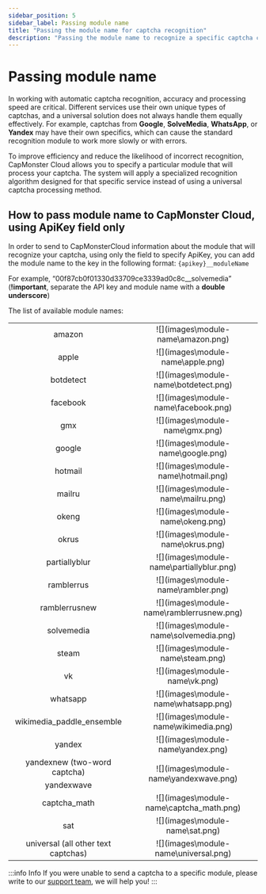 ```yaml
---
sidebar_position: 5
sidebar_label: Passing module name
title: "Passing the module name for captcha recognition"
description: "Passing the module name to recognize a specific captcha can be useful in cases of working with a specific service (e.g. Google, SolveMedia, Whatsapp, etc.).  This will increase the speed and quality of recognition and reduce the probability of errors." 
---
```



<ArticleHead slug="api/module-name" />

# Passing module name

In working with automatic captcha recognition, accuracy and processing speed are critical. Different services use their own unique types of captchas, and a universal solution does not always handle them equally effectively. For example, captchas from **Google**, **SolveMedia**, **WhatsApp**, or **Yandex** may have their own specifics, which can cause the standard recognition module to work more slowly or with errors.

To improve efficiency and reduce the likelihood of incorrect recognition, CapMonster Cloud allows you to specify a particular module that will process your captcha. The system will apply a specialized recognition algorithm designed for that specific service instead of using a universal captcha processing method. 

## How to pass module name to CapMonster Cloud, using ApiKey field only

In order to send to CapMonsterCloud information about the module that will recognize your captcha, using only the field to specify ApiKey, you can add the module name to the key in the following format: `{apikey}__moduleName`

For example, “00f87cb0f01330d33709ce3339ad0c8c__solvemedia” (**!important**, separate the API key and module name with a **double underscore**)

The list of available module names:
<table>
    <tbody>
        <tr>
            <td align="center">amazon</td>
            <td align="center">![](images\module-name\amazon.png)</td>
        </tr>
        <tr>
            <td align="center">apple</td>
            <td align="center">![](images\module-name\apple.png)</td>
        </tr>
        <tr>
            <td align="center">botdetect</td>
            <td align="center">![](images\module-name\botdetect.png)</td>
        </tr>                
        <tr>
            <td align="center">facebook</td>
            <td align="center">![](images\module-name\facebook.png)</td>
        </tr>
        <tr>
            <td align="center">gmx</td>
            <td align="center">![](images\module-name\gmx.png)</td>
        </tr>
        <tr>
            <td align="center">google</td>
            <td align="center">![](images\module-name\google.png)</td>
        </tr>
        <tr>
            <td align="center">hotmail</td>
            <td align="center">![](images\module-name\hotmail.png)</td>
        </tr>
        <tr>
            <td align="center">mailru</td>
            <td align="center">![](images\module-name\mailru.png)</td>
        </tr>
        <tr>
            <td align="center">okeng</td>
            <td align="center">![](images\module-name\okeng.png)</td>
        </tr>
        <tr>
            <td align="center">okrus</td>
            <td align="center">![](images\module-name\okrus.png)</td>
        </tr>
        <tr>
            <td align="center">partiallyblur</td>
            <td align="center">![](images\module-name\partiallyblur.png)</td>
        </tr>
        <tr>
            <td align="center">ramblerrus</td>
            <td align="center">![](images\module-name\rambler.png)</td>
        </tr>
        <tr>
            <td align="center">ramblerrusnew</td>
            <td align="center">![](images\module-name\ramblerrusnew.png)</td>
        </tr>
        <tr>
            <td align="center">solvemedia</td>
            <td align="center">![](images\module-name\solvemedia.png)</td>
        </tr>
        <tr>
            <td align="center">steam</td>
            <td align="center">![](images\module-name\steam.png)</td>
        </tr>
        <tr>
            <td align="center">vk</td>
            <td align="center">![](images\module-name\vk.png)</td>
        </tr>
        <tr>
            <td align="center">whatsapp</td>
            <td align="center">![](images\module-name\whatsapp.png)</td>
        </tr>
        <tr>
            <td align="center">wikimedia_paddle_ensemble</td>
            <td align="center">![](images\module-name\wikimedia.png)</td>
        </tr>
        <tr>
            <td align="center">yandex</td>
            <td align="center">![](images\module-name\yandex.png)</td>
        </tr>        
        <tr>
            <td align="center">yandexnew (two-word captcha)</td>
            <td rowspan="2" align="center">![](images\module-name\yandexwave.png)</td>
        </tr>
        <tr>
            <td align="center">yandexwave</td>
        </tr>        
        <tr>
            <td align="center">captcha_math</td>
            <td align="center">![](images\module-name\captcha_math.png)</td>
        </tr>
        <tr>
            <td align="center">sat</td>
            <td align="center">![](images\module-name\sat.png)</td>
        </tr>
        <tr>
            <td align="center">universal (all other text captchas)</td>
            <td align="center">![](images\module-name\universal.png)</td>
        </tr>
    </tbody>
</table>

:::info Info
If you were unable to send a captcha to a specific module, please write to our [support team](https://helpdesk.zennolab.com/conversation/new), we will help you!
:::